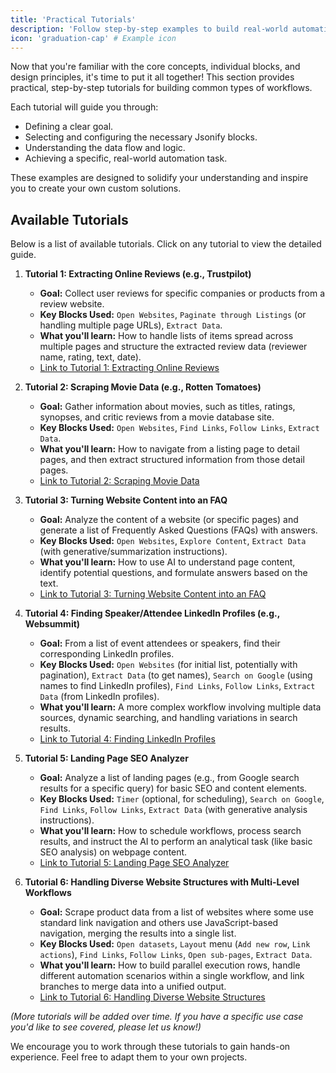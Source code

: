 ```yaml
---
title: 'Practical Tutorials'
description: 'Follow step-by-step examples to build real-world automations with Jsonify.'
icon: 'graduation-cap' # Example icon
---
```


Now that you're familiar with the core concepts, individual blocks, and design principles, it's time to put it all together! This section provides practical, step-by-step tutorials for building common types of workflows.

Each tutorial will guide you through:
* Defining a clear goal.
* Selecting and configuring the necessary Jsonify blocks.
* Understanding the data flow and logic.
* Achieving a specific, real-world automation task.

These examples are designed to solidify your understanding and inspire you to create your own custom solutions.

## Available Tutorials

Below is a list of available tutorials. Click on any tutorial to view the detailed guide.

1.  **Tutorial 1: Extracting Online Reviews (e.g., Trustpilot)**
    * **Goal:** Collect user reviews for specific companies or products from a review website.
    * **Key Blocks Used:** `Open Websites`, `Paginate through Listings` (or handling multiple page URLs), `Extract Data`.
    * **What you'll learn:** How to handle lists of items spread across multiple pages and structure the extracted review data (reviewer name, rating, text, date).
    * [Link to Tutorial 1: Extracting Online Reviews](/Tutorials/Extracting-Online-Reviews)

2.  **Tutorial 2: Scraping Movie Data (e.g., Rotten Tomatoes)**
    * **Goal:** Gather information about movies, such as titles, ratings, synopses, and critic reviews from a movie database site.
    * **Key Blocks Used:** `Open Websites`, `Find Links`, `Follow Links`, `Extract Data`.
    * **What you'll learn:** How to navigate from a listing page to detail pages, and then extract structured information from those detail pages.
    * [Link to Tutorial 2: Scraping Movie Data](/Tutorials/Scraping-Movie-Data)

3.  **Tutorial 3: Turning Website Content into an FAQ**
    * **Goal:** Analyze the content of a website (or specific pages) and generate a list of Frequently Asked Questions (FAQs) with answers.
    * **Key Blocks Used:** `Open Websites`, `Explore Content`, `Extract Data` (with generative/summarization instructions).
    * **What you'll learn:** How to use AI to understand page content, identify potential questions, and formulate answers based on the text.
    * [Link to Tutorial 3: Turning Website Content into an FAQ](/Tutorials//Turning-Website-Content-into-an-FAQ)

4.  **Tutorial 4: Finding Speaker/Attendee LinkedIn Profiles (e.g., Websummit)**
    * **Goal:** From a list of event attendees or speakers, find their corresponding LinkedIn profiles.
    * **Key Blocks Used:** `Open Websites` (for initial list, potentially with pagination), `Extract Data` (to get names), `Search on Google` (using names to find LinkedIn profiles), `Find Links`, `Follow Links`, `Extract Data` (from LinkedIn profiles).
    * **What you'll learn:** A more complex workflow involving multiple data sources, dynamic searching, and handling variations in search results.
    * [Link to Tutorial 4: Finding LinkedIn Profiles](/Tutorials/Finding-Speaker-LinkedIn-Profiles)

5.  **Tutorial 5: Landing Page SEO Analyzer**
    * **Goal:** Analyze a list of landing pages (e.g., from Google search results for a specific query) for basic SEO and content elements.
    * **Key Blocks Used:** `Timer` (optional, for scheduling), `Search on Google`, `Find Links`, `Follow Links`, `Extract Data` (with generative analysis instructions).
    * **What you'll learn:** How to schedule workflows, process search results, and instruct the AI to perform an analytical task (like basic SEO analysis) on webpage content.
    * [Link to Tutorial 5: Landing Page SEO Analyzer](/Tutorials/Landing-Page-SEO-Analyzer)

6.  **Tutorial 6: Handling Diverse Website Structures with Multi-Level Workflows**
    * **Goal:** Scrape product data from a list of websites where some use standard link navigation and others use JavaScript-based navigation, merging the results into a single list.
    * **Key Blocks Used:** `Open datasets`, `Layout` menu (`Add new row`, `Link actions`), `Find Links`, `Follow Links`, `Open sub-pages`, `Extract Data`.
    * **What you'll learn:** How to build parallel execution rows, handle different automation scenarios within a single workflow, and link branches to merge data into a unified output.
    * [Link to Tutorial 6: Handling Diverse Website Structures](/Tutorials/Handling-Diverse-Website-Structures)
    

*(More tutorials will be added over time. If you have a specific use case you'd like to see covered, please let us know!)*

We encourage you to work through these tutorials to gain hands-on experience. Feel free to adapt them to your own projects.